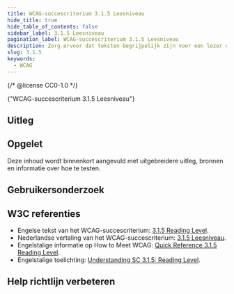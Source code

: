 ```yaml
---
title: WCAG-succescriterium 3.1.5 Leesniveau
hide_title: true
hide_table_of_contents: false
sidebar_label: 3.1.5 Leesniveau
pagination_label: WCAG-succescriterium 3.1.5 Leesniveau
description: Zorg ervoor dat teksten begrijpelijk zijn voor een lezer uit de tweede klas van het middelbaar onderwijs. Als de tekst moeilijker is, bied dan ook een eenvoudig leesbare versie van de tekst aan als alternatief.
slug: 3.1.5
keywords:
  - WCAG
---
```


{/* @license CC0-1.0 */}


<WcagHeadingGroup level={1} conformanceLevel="Niveau AAA">
  {"WCAG-succescriterium 3.1.5 Leesniveau"}
</WcagHeadingGroup>

## Uitleg

<Summary />

## Opgelet

Deze inhoud wordt binnenkort aangevuld met uitgebreidere uitleg, bronnen en informatie over hoe te testen.

## Gebruikersonderzoek

<CTAGebruikersonderzoek />

## W3C referenties

- Engelse tekst van het WCAG-succescriterium: [<span lang="en">3.1.5 Reading Level</span>](https://www.w3.org/TR/WCAG22/#reading-level).
- Nederlandse vertaling van het WCAG-succescriterium: [3.1.5 Leesniveau](https://www.w3.org/Translations/WCAG22-nl/#leesniveau).
- Engelstalige informatie op <span lang="en">How to Meet WCAG</span>: [<span lang="en">Quick Reference 3.1.5 Reading Level</span>](https://www.w3.org/WAI/WCAG22/quickref/#reading-level).
- Engelstalige toelichting: [<span lang="en">Understanding SC 3.1.5: Reading Level</span>](https://www.w3.org/WAI/WCAG22/Understanding/reading-level.html).

<SpotlightSection>
  <Markdown omitH1 headinglevel={3}>
    <Disclaimer />
  </Markdown>
</SpotlightSection>

## Help richtlijn verbeteren

<Markdown omitH1 headinglevel={3}>
  <WCAGFooterInfo />
</Markdown>
